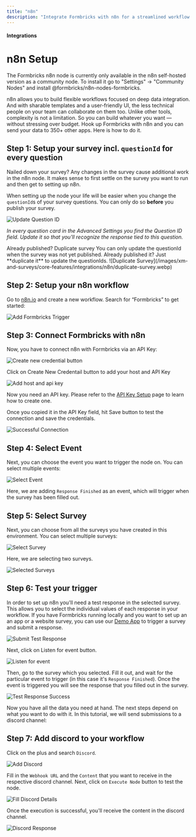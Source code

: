 ```yaml
---
title: "n8n"
description: "Integrate Formbricks with n8n for a streamlined workflow experience."
---
```



#### Integrations

# n8n Setup

<Note>
  The Formbricks n8n node is currently only available in the n8n self-hosted
  version as a community node. To install it go to "Settings" -> "Community
  Nodes" and install @formbricks/n8n-nodes-formbricks.
</Note>

n8n allows you to build flexible workflows focused on deep data integration. And with sharable templates and a user-friendly UI, the less technical people on your team can collaborate on them too. Unlike other tools, complexity is not a limitation. So you can build whatever you want — without stressing over budget. Hook up Formbricks with n8n and you can send your data to 350+ other apps. Here is how to do it.

## Step 1: Setup your survey incl. `questionId` for every question

<Note>
  Nailed down your survey? Any changes in the survey cause additional work in
  the n8n node. It makes sense to first settle on the survey you want to run and
  then get to setting up n8n.
</Note>

When setting up the node your life will be easier when you change the `questionId`s of your survey questions. You can only do so **before** you publish your survey.

![Update Question ID](/images/xm-and-surveys/core-features/integrations/n8n/update-question-id.webp)

_In every question card in the Advanced Settings you find the Question ID field. Update it so that you'll recognize the response tied to this question._

<Note>
  Already published? Duplicate survey You can only update the questionId
  when the survey was not yet published. Already published it? Just **duplicate
  it** to update the questionIds.
  ![Duplicate Survey](/images/xm-and-surveys/core-features/integrations/n8n/duplicate-survey.webp)
</Note>

## Step 2: Setup your n8n workflow

Go to [n8n.io](https://n8n.io) and create a new workflow. Search for “Formbricks” to get started:

![Add Formbricks Trigger](/images/xm-and-surveys/core-features/integrations/n8n/add-formbricks-trigger.webp)

## Step 3: Connect Formbricks with n8n

Now, you have to connect n8n with Formbricks via an API Key:

![Create new credential button](/images/xm-and-surveys/core-features/integrations/n8n/create-new-credential-btn.webp)

Click on Create New Credentail button to add your host and API Key

![Add host and api key](/images/xm-and-surveys/core-features/integrations/n8n/add-api-key.webp)

Now you need an API key. Please refer to the [API Key Setup](/additional-features/api#how-to-generate-an-api-key) page to learn how to create one.

Once you copied it in the API Key field, hit Save button to test the connection and save the credentials.

![Successful Connection](/images/xm-and-surveys/core-features/integrations/n8n/success-connection.webp)

## Step 4: Select Event

Next, you can choose the event you want to trigger the node on. You can select multiple events:

![Select Event](/images/xm-and-surveys/core-features/integrations/n8n/select-event.webp)

Here, we are adding `Response Finished` as an event, which will trigger when the survey has been filled out.

## Step 5: Select Survey

Next, you can choose from all the surveys you have created in this environment. You can select multiple surveys:

![Select Survey](/images/xm-and-surveys/core-features/integrations/n8n/select-survey.webp)

Here, we are selecting two surveys.

![Selected Surveys](/images/xm-and-surveys/core-features/integrations/n8n/selected-surveys.webp)

## Step 6: Test your trigger

In order to set up n8n you'll need a test response in the selected survey. This allows you to select the individual values of each response in your workflow. If you have Formbricks running locally and you want to set up an an app or a website survey, you can use our [Demo App](/contributing/demo) to trigger a survey and submit a response.

![Submit Test Response](/images/xm-and-surveys/core-features/integrations/n8n/submit-test-response.webp)

Next, click on Listen for event button.

![Listen for event](/images/xm-and-surveys/core-features/integrations/n8n/listen-for-event.webp)

Then, go to the survey which you selected. Fill it out, and wait for the particular event to trigger (in this case it's `Response Finished`). Once the event is triggered you will see the response that you filled out in the survey.

![Test Response Success](/images/xm-and-surveys/core-features/integrations/n8n/test-response-success.webp)

Now you have all the data you need at hand. The next steps depend on what you want to do with it. In this tutorial, we will send submissions to a discord channel:

## Step 7: Add discord to your workflow

Click on the plus and search `Discord`.

![Add Discord](/images/xm-and-surveys/core-features/integrations/n8n/add-discord.webp)

Fill in the `Webhook URL` and the `Content` that you want to receive in the respective discord channel. Next, click on `Execute Node` button to test the node.

![Fill Discord Details](/images/xm-and-surveys/core-features/integrations/n8n/fill-discord-details.webp)

Once the execution is successful, you'll receive the content in the discord channel.

![Discord Response](/images/xm-and-surveys/core-features/integrations/n8n/discord-response.webp)
